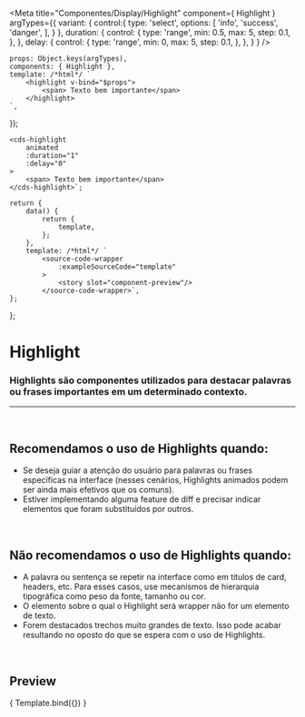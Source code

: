 
<Meta
	title="Componentes/Display/Highlight"
	component={ Highlight }
	argTypes={{
		variant: {
			control:{
				type: 'select',
				options: [
					'info',
					'success',
					'danger',
				],
			}
		},
		duration: { 
			control: {
				type: 'range',
				min: 0.5,
				max: 5,
				step: 0.1,
			},
		},
		delay: {
			control: {
				type: 'range',
				min: 0,
				max: 5,
				step: 0.1,
			},
		},
	}
}
/>

	props: Object.keys(argTypes),
	components: { Highlight },
	template: /*html*/ `
		<highlight v-bind="$props">
			<span> Texto bem importante</span>
		</highlight>
	`,
});

	<cds-highlight
		animated
		:duration="1"
		:delay="0"
	>
		<span> Texto bem importante</span>
	</cds-highlight>`;

	return {
		data() {
			return {
				template,
			};
		},
		template: /*html*/ `
			<source-code-wrapper
				:exampleSourceCode="template"
			>
				<story slot="component-preview"/>
			</source-code-wrapper>`,
	};
};

# Highlight

### Highlights são componentes utilizados para destacar palavras ou frases importantes em um determinado contexto.
---
<br />

## Recomendamos o uso de Highlights quando:
- Se deseja guiar a atenção do usuário para palavras ou frases específicas na interface (nesses cenários, Highlights animados podem ser ainda mais efetivos que os comuns).
- Estiver implementando alguma feature de diff e precisar indicar elementos que foram substituídos por outros.

<br />

## Não recomendamos o uso de Highlights quando:
- A palavra ou sentença se repetir na interface como em títulos de card, headers, etc. Para esses casos, use mecanismos de hierarquia tipográfica como peso da fonte, tamanho ou cor.
- O elemento sobre o qual o Highlight será wrapper não for um elemento de texto.
- Forem destacados trechos muito grandes de texto. Isso pode acabar resultando no oposto do que se espera com o uso de Highlights.

<br />

## Preview

<Canvas>
	<Story
		name="Highlight"
		decorators={[docsDecorator]}
		args={{
			animated: true,
			duration: 1,
			delay: 0,
		}}
	>
		{ Template.bind({}) }
	</Story>
</Canvas>

<ArgsTable story="Highlight" />